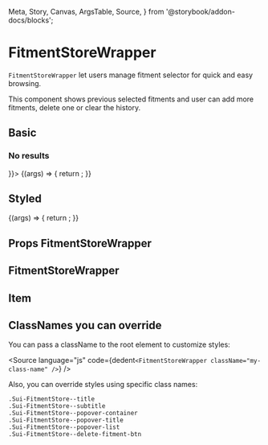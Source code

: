   Meta,
  Story,
  Canvas,
  ArgsTable,
  Source,
} from '@storybook/addon-docs/blocks';

<Meta title="Wrappers/FitmentStoreWrapper" component={FitmentStoreWrapper} />


# FitmentStoreWrapper

`FitmentStoreWrapper` let users manage fitment selector for quick and easy browsing.

This component shows previous selected fitments and user can add more fitments, delete one or clear the history.

## Basic

<Canvas>
  <Story name="Basic" args={{ htmlSection: () => <h3>No results</h3> }}>
    {(args) => {
      return <FitmentStoreWrapper {...args} className={styles.story} />;
    }}
  </Story>
</Canvas>

## Styled

<Canvas>
  <Story name="Styled" args={{ styled: true }}>
    {(args) => {
      return <FitmentStoreWrapper {...args} className={styles.story} />;
    }}
  </Story>
</Canvas>

<ImportStylesText componentName="FitmentStoreWrapper" />

## Props FitmentStoreWrapper

<ArgsTable of={FitmentStoreWrapper} />

## FitmentStoreWrapper

<ArgsTable of={FitmentStoreWrapperComp} />

## Item

<ArgsTable of={ItemComp} />

## ClassNames you can override

You can pass a className to the root element to customize styles:

<Source
  language="js"
  code={dedent`<FitmentStoreWrapper className="my-class-name" />`}
/>

Also, you can override styles using specific class names:

```
.Sui-FitmentStore--title
.Sui-FitmentStore--subtitle
.Sui-FitmentStore--popover-container
.Sui-FitmentStore--popover-title
.Sui-FitmentStore--popover-list
.Sui-FitmentStore--delete-fitment-btn
```
